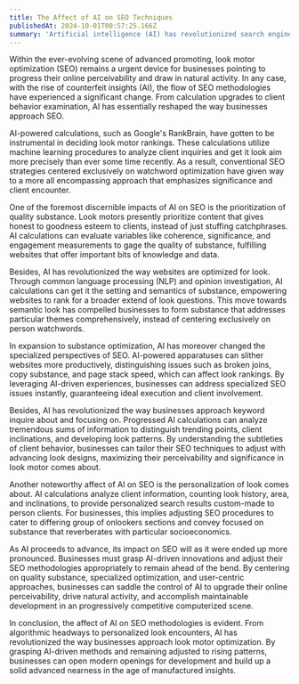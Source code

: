 ```yaml
---
title: The Affect of AI on SEO Techniques
publishedAt: 2024-10-01T00:57:25.166Z
summary: 'Artificial intelligence (AI) has revolutionized search engine optimization (SEO), reshaping strategies for online visibility and organic traffic. From prioritizing quality content to optimizing technical aspects, AI-driven insights are pivotal. Businesses must adapt, focusing on relevance, user experience, and personalized search results. Embracing AI ensures sustained growth in a competitive digital landscape.'
---
```


Within the ever-evolving scene of advanced promoting, look motor optimization (SEO) remains a urgent device for businesses pointing to progress their online perceivability and draw in natural activity. In any case, with the rise of counterfeit insights (AI), the flow of SEO methodologies have experienced a significant change. From calculation upgrades to client behavior examination, AI has essentially reshaped the way businesses approach SEO.

AI-powered calculations, such as Google's RankBrain, have gotten to be instrumental in deciding look motor rankings. These calculations utilize machine learning procedures to analyze client inquiries and get it look aim more precisely than ever some time recently. As a result, conventional SEO strategies centered exclusively on watchword optimization have given way to a more all encompassing approach that emphasizes significance and client encounter.

One of the foremost discernible impacts of AI on SEO is the prioritization of quality substance. Look motors presently prioritize content that gives honest to goodness esteem to clients, instead of just stuffing catchphrases. AI calculations can evaluate variables like coherence, significance, and engagement measurements to gage the quality of substance, fulfilling websites that offer important bits of knowledge and data.

Besides, AI has revolutionized the way websites are optimized for look. Through common language processing (NLP) and opinion investigation, AI calculations can get it the setting and semantics of substance, empowering websites to rank for a broader extend of look questions. This move towards semantic look has compelled businesses to form substance that addresses particular themes comprehensively, instead of centering exclusively on person watchwords.

In expansion to substance optimization, AI has moreover changed the specialized perspectives of SEO. AI-powered apparatuses can slither websites more productively, distinguishing issues such as broken joins, copy substance, and page stack speed, which can affect look rankings. By leveraging AI-driven experiences, businesses can address specialized SEO issues instantly, guaranteeing ideal execution and client involvement.

Besides, AI has revolutionized the way businesses approach keyword inquire about and focusing on. Progressed AI calculations can analyze tremendous sums of information to distinguish trending points, client inclinations, and developing look patterns. By understanding the subtleties of client behavior, businesses can tailor their SEO techniques to adjust with advancing look designs, maximizing their perceivability and significance in look motor comes about.

Another noteworthy affect of AI on SEO is the personalization of look comes about. AI calculations analyze client information, counting look history, area, and inclinations, to provide personalized search results custom-made to person clients. For businesses, this implies adjusting SEO procedures to cater to differing group of onlookers sections and convey focused on substance that reverberates with particular socioeconomics.

As AI proceeds to advance, its impact on SEO will as it were ended up more pronounced. Businesses must grasp AI-driven innovations and adjust their SEO methodologies appropriately to remain ahead of the bend. By centering on quality substance, specialized optimization, and user-centric approaches, businesses can saddle the control of AI to upgrade their online perceivability, drive natural activity, and accomplish maintainable development in an progressively competitive computerized scene.

In conclusion, the affect of AI on SEO methodologies is evident. From algorithmic headways to personalized look encounters, AI has revolutionized the way businesses approach look motor optimization. By grasping AI-driven methods and remaining adjusted to rising patterns, businesses can open modern openings for development and build up a solid advanced nearness in the age of manufactured insights.
